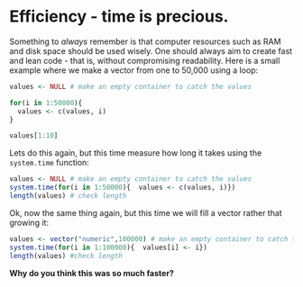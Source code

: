 # Efficiency - time is precious.

Something to *always* remember is that computer resources such as RAM and disk space should be used wisely. One should always aim to create fast and lean code - that is, without compromising readability. Here is a small example where we make a vector from one to 50,000 using a loop:
```r
values <- NULL # make an empty container to catch the values

for(i in 1:50000){
  values <- c(values, i)
}

values[1:10]
```

Lets do this again, but this time measure how long it takes using the `system.time` function:
```r
values <- NULL # make an empty container to catch the values
system.time(for(i in 1:50000){  values <- c(values, i)})
length(values) # check length
```

Ok, now the same thing again, but this time we will fill a vector rather that growing it:
```r
values <- vector("numeric",100000) # make an empty container to catch the values
system.time(for(i in 1:100000){  values[i] <- i})
length(values) #check length
```
**Why do you think this was so much faster?**


